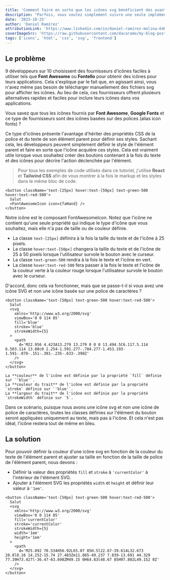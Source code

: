 ```yaml
---
title: 'Comment faire en sorte que les icônes svg bénéficient des avantages des icon fonts'
description: "Parfois, vous voulez simplement suivre une seule implémentation de code lors de la stylisation des icônes, que ce soit une icône svg personnalisée ou une icône basée sur une police de caractères d'une bibliothèque tierce. Apprenons comment faire en sorte que chaque icône suive les styles spécifiés sur son élément parent, quel que soit le type d'icône."
date: '2023-10-25'
author: 'Daniel Ramírez'
attributionLink: 'https://www.linkedin.com/in/daniel-ramírez-molina-6465a1211'
coverImageSrc: 'https://raw.githubusercontent.com/dacaramo/my-blog-posts/master/images/icon-fonts-benefits-on-svg/cover.jpg'
tags: ['icons', 'html', 'css', 'svg', 'frontend']
---
```


## Le problème

9 développeurs sur 10 choisissent des fournisseurs d'icônes faciles à utiliser tels que **Font Awesome** ou **Fontello** pour obtenir des icônes pour leurs applications. Cela s'explique par le fait que, en agissant ainsi, vous n'avez même pas besoin de télécharger manuellement des fichiers svg pour afficher les icônes. Au lieu de cela, ces fournisseurs offrent plusieurs alternatives rapides et faciles pour inclure leurs icônes dans vos applications.

Vous savez que tous les icônes fournis par **Font Awesome**, **Google Fonts** et ce type de fournisseurs sont des icônes basées sur des polices (alias icon fonts) ?

Ce type d'icônes présente l'avantage d'hériter des propriétés CSS de la police et du texte de son élément parent pour définir ses styles. Sachant cela, les développeurs peuvent simplement définir le style de l'élément parent et faire en sorte que l'icône acquière ces styles. Cela est vraiment utile lorsque vous souhaitez créer des boutons contenant à la fois du texte et des icônes pour décrire l'action déclenchée par l'élément.

> Pour tous les exemples de code utilisés dans ce tutoriel, j'utilise **React** et **Tailwind CSS** afin de vous montrer à la fois le markup et les styles dans le même bloc de code.

```TSX
<button className='text-[25px] hover:text-[50px] text-green-500 hover:text-red-500'>
  Salut
  <FontAwesomeIcon icon={faHand} />
</button>
```

Notre icône est le composant FontAwesomeIcon. Notez que l'icône ne contient qu'une seule propriété qui indique le type d'icône que vous souhaitez, mais elle n'a pas de taille ou de couleur définie.

- La classe `text-[25px]` définira à la fois la taille du texte et de l'icône à 25 pixels.
- La classe `hover:text-[50px]` changera la taille du texte et de l'icône de 25 à 50 pixels lorsque l'utilisateur survole le bouton avec le curseur.
- La classe `text-green-500` rendra à la fois le texte et l'icône en vert.
- La classe `hover:text-red-500` fera passer à la fois le texte et l'icône de la couleur verte à la couleur rouge lorsque l'utilisateur survole le bouton avec le curseur.

D'accord, donc cela va fonctionner, mais que se passe-t-il si vous avez une icône SVG et non une icône basée sur une police de caractères ?

```TSX
<button className='text-[50px] text-green-500 hover:text-red-500'>
  Salut
  <svg
    xmlns='http://www.w3.org/2000/svg'
    viewBox='0 0 114 85'
    fill='blue'
    stroke='blue'
    strokeWidth={5}
  >
    <path
      d='M22.956 4.423A13.279 13.279 0 0 0 13.494.5C6.117.5.114 6.503.114 13.88c0 2.254-1.591.277-.784.277-1.453.193-1.591-.078-.151-.301-.235-.633-.398Z'
    />
  </svg>
</button>
```

    La **couleur** de l'icône est définie par la propriété `fill` définie sur `'blue'`.
    La **couleur du trait** de l'icône est définie par la propriété `stroke` définie sur `'blue'`.
    La **largeur du trait** de l'icône est définie par la propriété `strokeWidth` définie sur `5`.

Dans ce scénario, puisque nous avons une icône svg et non une icône de police de caractères, toutes les classes définies sur l'élément du bouton seront appliquées uniquement au texte, mais pas à l'icône. Et cela n'est pas idéal, l'icône restera tout de même en bleu.

## La solution

Pour pouvoir définir la couleur d'une icône svg en fonction de la couleur du texte de l'élément parent et ajuster sa taille en fonction de la taille de police de l'élément parent, nous devons :

- Définir la valeur des propriétés `fill` et `stroke` à `'currentColor'` à l'intérieur de l'élément SVG.
- Ajouter à l'élément SVG les propriétés `width` et `height` et définir leur valeur à `'1em'`.

```TSX
<button className='text-[50px] text-green-500 hover:text-red-500'>
  Salut
  <svg
    xmlns='http://www.w3.org/2000/svg'
    viewBox='0 0 114 85'
    fill='currentColor'
    stroke='currentColor'
    strokeWidth={5}
    width='1em'
    height='1em'
  >
    <path
      d='M25.092 70.534H56.92L65.07 85H.5l22.67-39.614L32.673 28.8l8.16 14.252-15.74 27.483Zm11.865-49.237 7.839-13.691 44.329 77.39H73.427l-36.47-63.698ZM49.15 0H64.83l48.67 85H97.802L49.152 0Z'
    />
  </svg>
</button>
```
